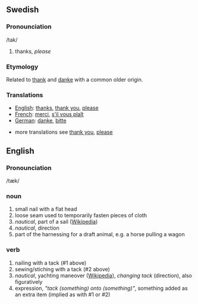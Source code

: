 ==Swedish==
===Pronounciation===
/tak/
#thanks, ''please''
===Etymology===
Related to [[thank]] and [[danke]] with a common older origin.
===Translations===
*[[English]]: [[thanks]], [[thank you]], [[please]]
*[[French]]: [[merci]], [[s'il vous plaît]]
*[[German]]: [[danke]], [[bitte]]

*more translations see [[thank you]], [[please]]

==English==
===Pronounciation===
/tæk/
===noun===
#small nail with a flat head
#loose seam used to temporarily fasten pieces of cloth
#''nautical'', part of a sail ([[en:tack|Wikipedia]])
#''nautical'', direction
#part of the harnessing for a draft animal, e.g. a horse pulling a wagon
===verb===
#nailing with a tack (#1 above)
#sewing/stiching with a tack (#2 above)
#''nautical'', yachting maneover ([[en:tack|Wikipedia]]), ''changing tack'' (direction), also figuratively
#expression, ''"tack (something) onto (something)"'', something added as an extra item (implied as with #1 or #2)